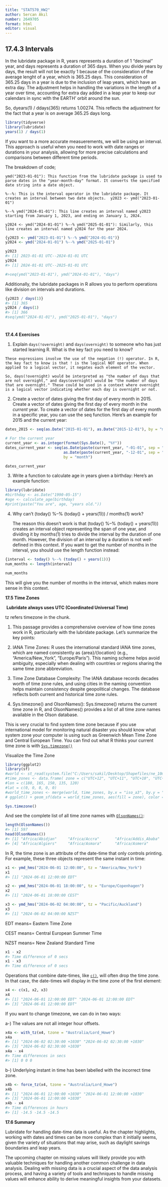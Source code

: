 ```yaml
---
title: "STAT570_HW2"
author: Sercan Akıl
number: 2649705
format: html
editor: visual
---
```


## 17.4.3 Intervals

In the lubridate package in R, years represents a duration of 1 "decimal" year, and days represents a duration of 365 days. When you divide years by days, the result will not be exactly 1 because of the consideration of the average lenght of a year, which is 365.25 days. This consideration of 365.25 days in a year is due to the inclusion of leap years, which have an extra day. The adjustment helps in handling the variations in the length of a year over time, accounting for extra day added in a leap year to keep our calendars in sync with the EARTH' orbit around the sun.

So, dyears(1) / ddays(365) returns 1.00274. This reflects the adjustment for the fact that a year is on average 365.25 days long.

```r

library(tidyverse)
library(lubridate)
years(1) / days(1)

```

If you want to a more accurate measuerements, we will be using an interval. This approach is useful when you need to work with date ranges or durations in your analysis, allowing for more precise calculations and comparisons between different time periods.

The breakdown of code;

```         
ymd("2023-01-01"): This function from the lubridate package is used to parse dates in the "year-month-day" format. It converts the specified date string into a date object.  

%--%: This is the interval operator in the lubridate package. It creates an interval between two date objects.  y2023 <- ymd("2023-01-01")

%--% ymd("2024-01-01"): This line creates an interval named y2023 starting from January 1, 2023, and ending on January 1, 2024. 

y2024 <- ymd("2024-01-01") %--% ymd("2025-01-01"): Similarly, this line creates an interval named y2024 for the year 2024. 
```

```r
{y2023 <- ymd("2023-01-01") %--% ymd("2024-01-01")}
y2024 <- ymd("2024-01-01") %--% ymd("2025-01-01")

y2023
#> [1] 2023-01-01 UTC--2024-01-01 UTC
y2024
#> [1] 2024-01-01 UTC--2025-01-01 UTC

#>seq(ymd("2023-01-01"), ymd("2024-01-01"), "days")
```

Additionally, the lubridate packages in R allows you to perform operations like division on intervals and durations.

```r
{y2023 / days(1)}
#> [1] 365
y2024 / days(1)
#> [1] 366
#seq(ymd("2024-01-01"), ymd("2025-01-01"), "days")
```

# 

**17.4.4 Exercises**

1.  Explain `days(!overnight)` and `days(overnight)` to someone who has just started learning R. What is the key fact you need to know?

```         
These expressions involve the use of the negation (!) operator. In R, the key fact to know is that ! is the logical NOT operator. When applied to a logical vector, it negates each element of the vector.

So, days(!overnight) would be interpreted as "the number of days that are not overnight," and days(overnight) would be "the number of days that are overnight." These could be used in a context where overnight is a logical vector indicating whether each day is overnight or not.
```

2.  Create a vector of dates giving the first day of every month in 2015. Create a vector of dates giving the first day of every month in the *current* year. To create a vector of dates for the first day of every month in a specific year, you can use the seq function. Here's an example for 2015 and the current year:

```r

dates_2015 <- seq(as.Date("2015-01-01"), as.Date("2015-12-01"), by = "month")

# For the current year
current_year <- as.integer(format(Sys.Date(), "%Y"))
dates_current_year <- seq(as.Date(paste(current_year, "-01-01", sep = "")), 
                          as.Date(paste(current_year, "-12-01", sep = "")), 
                          by = "month")

dates_current_year
```

3.  Write a function to calculate age in years given a birthday: Here's an example function:

```r
library(lubridate)
#birthday <- as.Date("1990-05-15")
#age <- calculate_age(birthday)
#print(paste("You are", age, "years old."))

```

4.  Why can't (today() %--% (today() + years(1))) / months(1) work?

    The reason this doesn't work is that (today() %--% (today() + years(1))) creates an interval object representing the span of one year, and dividing it by months(1) tries to divide the interval by the duration of one month. However, the division of an interval by a duration is not well-defined in this context. If you want to get the number of months in the interval, you should use the length function instead:

```r
{interval <- today() %--% (today() + years(1))}
num_months <- length(interval)

num_months
```

This will give you the number of months in the interval, which makes more sense in this context.

**17.5 Time Zones**

 **Lubridate always uses UTC (Coordinated Universal Time)**

tz refers timezone in the chunk.

1.  This passage provides a comprehensive overview of how time zones work in R, particularly with the lubridate package. Let's summarize the key points:

2.  IANA Time Zones: R uses the international standard IANA time zones, which are named consistently as {area}/{location} (e.g., "America/New_York", "Europe/Paris"). This naming scheme helps avoid ambiguity, especially when dealing with countries or regions sharing the same time zone abbreviation.

3.  Time Zone Database Complexity: The IANA database records decades worth of time zone rules, and using cities in the naming convention helps maintain consistency despite geopolitical changes. The database reflects both current and historical time zone rules.

4.  Sys.timezone() and OlsonNames(): Sys.timezone() returns the current time zone in R, and OlsonNames() provides a list of all time zone names available in the Olson database.

This is very crucial to find system time zone because if you use international model for monitoring natural disaster you should know what system zone your computer is using such as Greenwich Mean Time Zone and Central European Time. You can find out what R thinks your current time zone is with [`Sys.timezone()`](https://rdrr.io/r/base/timezones.html)

Visualize the Time Zone

```r
library(ggplot2)
library(sf) 
#world <- st_read(system.file("C:/Users/sakil/Desktop/Shapefiles/ne_10m_admin_0_countries.shp", package = "rnaturalearth")) 
#time_zones <- data.frame( zone = c("UTC+12", "UTC+11", "UTC+10", "UTC+9", "UTC+8")
#lon = c(180, 165, 150, 135, 120)
#lat = c(0, 0, 0, 0, 0)
#world_time_zones <- merge(world, time_zones, by.x = "iso_a3", by.y = "zone", all.x = TRUE)
# ggplot() + geom_sf(data = world_time_zones, aes(fill = zone), color = "white") + scale_fill_manual(values = c("UTC+12" = "red", "UTC+11" = "blue", "UTC+10" = "green", "UTC+9" = "yellow", "UTC+8" = "orange")) + theme_void()

```

```r
Sys.timezone()
```

And see the complete list of all time zone names with [`OlsonNames()`](https://rdrr.io/r/base/timezones.html):

```r
length(OlsonNames())
#> [1] 597
head(OlsonNames())
#> [1] "Africa/Abidjan"     "Africa/Accra"       "Africa/Addis_Ababa"
#> [4] "Africa/Algiers"     "Africa/Asmara"      "Africa/Asmera"
```

In R, the time zone is an attribute of the date-time that only controls printing. For example, these three objects represent the same instant in time:

```r
x1 <- ymd_hms("2024-06-01 12:00:00", tz = "America/New_York")
x1
#> [1] "2024-06-01 12:00:00 EDT"

x2 <- ymd_hms("2024-06-01 18:00:00", tz = "Europe/Copenhagen")
x2
#> [1] "2024-06-01 18:00:00 CEST"

x3 <- ymd_hms("2024-06-02 04:00:00", tz = "Pacific/Auckland")
x3
#> [1] "2024-06-02 04:00:00 NZST"

```

EDT means= Eastern Time Zone

CEST means= Central European Summer Time

NZST means= New Zealand Standard Time

```r
x1 - x2
#> Time difference of 0 secs
x1 - x3
#> Time difference of 0 secs
```

Operations that combine date-times, like [`c()`](https://rdrr.io/r/base/c.html), will often drop the time zone. In that case, the date-times will display in the time zone of the first element:

```r
x4 <- c(x1, x2, x3)
x4
#> [1] "2024-06-01 12:00:00 EDT" "2024-06-01 12:00:00 EDT"
#> [3] "2024-06-01 12:00:00 EDT"

```

If you want to change timezone, we can do in two ways:

a-) The values are not all integer hour offsets.

```r
x4a <- with_tz(x4, tzone = "Australia/Lord_Howe")
x4a
#> [1] "2024-06-02 02:30:00 +1030" "2024-06-02 02:30:00 +1030"
#> [3] "2024-06-02 02:30:00 +1030"
x4a - x4
#> Time differences in secs
#> [1] 0 0 0

```

b-) Underlying instant in time has been labelled with the incorrect time zone.

```r
x4b <- force_tz(x4, tzone = "Australia/Lord_Howe")
x4b
#> [1] "2024-06-01 12:00:00 +1030" "2024-06-01 12:00:00 +1030"
#> [3] "2024-06-01 12:00:00 +1030"
x4b - x4
#> Time differences in hours
#> [1] -14.5 -14.5 -14.5
```

**17.6 Summary**

Lubridate for handling date-time data is useful. As the chapter highlights, working with dates and times can be more complex than it initially seems, given the variety of situations that may arise, such as daylight savings boundaries and leap years.

The upcoming chapter on missing values will likely provide you with valuable techniques for handling another common challenge in data analysis. Dealing with missing data is a crucial aspect of the data analysis process, and having a variety of tools and techniques to handle missing values will enhance ability to derive meaningful insights from your datasets.
